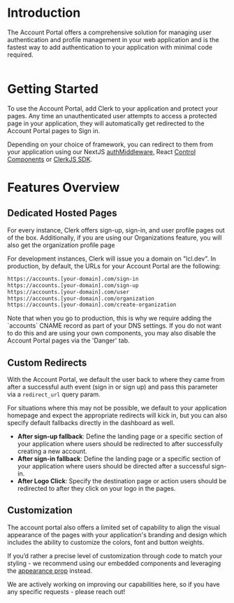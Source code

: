

# Introduction

The Account Portal offers a comprehensive solution for managing user authentication and profile management in your web application and is the fastest way to add authentication to your application with minimal code required. 

<Image />


# Getting Started

To use the Account Portal, add Clerk to your application and protect your pages. Any time an unauthenticated user attempts to access a protected page in your application, they will automatically get redirected to the Account Portal pages to Sign in.

Depending on your choice of framework, you can redirect to them from your application using our NextJS [authMiddleware](https://clerk.com/docs/nextjs/middleware), React [Control Components](https://clerk.com/docs/component-reference/redirect-to-sign-in) or [ClerkJS SDK](https://clerk.com/docs/reference/clerkjs/clerk).


# Features Overview

## Dedicated Hosted Pages

For every instance, Clerk offers sign-up, sign-in, and user profile pages out of the box. Additionally, if you are using our Organizations feature, you will also get the organization profile page 

For development instances, Clerk will issue you a domain on "lcl.dev". In production, by default, the URLs for your Account Portal are the following: 

```sh 
https://accounts.[your-domain].com/sign-in
https://accounts.[your-domain].com/sign-up
https://accounts.[your-domain].com/user
https://accounts.[your-domain].com/organization
https://accounts.[your-domain].com/create-organization
``` 


<Callout type="info" emoji="ℹ️">
Note that when you go to production, this is why we require adding the `accounts` CNAME record as part of your DNS settings. If you do not want to do this and are using your own components, you may also disable the Account Portal pages via the 'Danger' tab.
</Callout>

## Custom Redirects


With the Account Portal, we default the user back to where they came from after a successful auth event (sign in or sign up) and pass this parameter via a `redirect_url` query param.

For situations where this may not be possible, we default to your application homepage and expect the appropriate redirects will kick in, but you can also specify default fallbacks directly in the dashboard as well. 

- **After sign-up fallback**: Define the landing page or a specific section of your application where users should be redirected to after successfully creating a new account.
- **After sign-in fallback**: Define the landing page or a specific section of your application where users should be directed after a successful sign-in.
- **After Logo Click**: Specify the destination page or action users should be redirected to after they click on your logo in the pages.


## Customization

The account portal also offers a limited set of capability to align the visual appearance of the pages with your application's branding and design which includes the ability to customize the colors, font and button weights.

If you’d rather a precise level of customization through code to match your styling - we recommend using our embedded components and leveraging the [appearance prop](https://clerk.com/docs/component-reference/customization) instead.

<Callout type="info" emoji="ℹ️">
 We are actively working on improving our capabilities here, so if you have any specific requests - please reach out!
</Callout>

